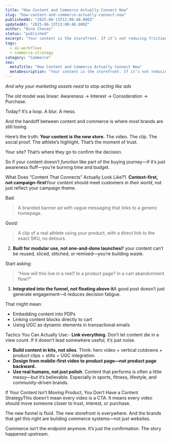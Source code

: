 ```yaml
---
title: "How Content and Commerce Actually Connect Now"
slug: "how-content-and-commerce-actually-connect-now"
publishedAt: "2025-06-13T13:00:40.000Z"
updatedAt: "2025-06-13T13:00:48.000Z"
author: "Nino Chavez"
status: "published"
excerpt: "Your content is the storefront. If it’s not reducing friction or moving someone closer to a decision, it’s not connected to commerce at all."
tags:
  - ai-workflows
  - commerce-strategy
category: "Commerce"
seo:
  metaTitle: "How Content and Commerce Actually Connect Now"
  metaDescription: "Your content is the storefront. If it’s not reducing friction or moving someone closer to a decision, it’s not connected to commerce at all."
---
```

*And why your marketing assets need to stop acting like ads*

The old model was linear:
Awareness → Interest → Consideration → Purchase.

Today? It’s a loop. A blur. A mess.

And the handoff between content and commerce is where most brands are still losing.

Here’s the truth:
**Your content is the new store.**
The video. The clip. The social proof. The athlete’s highlight.
That’s the moment of trust.

Your site? That’s where they go to confirm the decision.

So if your content doesn’t *function* like part of the buying journey—if it’s just awareness fluff—you’re burning time and budget.

What Does “Content That Connects” Actually Look Like?1. **Context-first, not campaign-first**Your content should meet customers *in their world*, not just reflect your campaign theme.

Bad:

> A branded banner ad with vague messaging that links to a generic homepage.

Good:

> A clip of a real athlete using your product, with a direct link to the exact SKU, no detours.

2. **Built for modular use, not one-and-done launches**If your content can’t be reused, sliced, stitched, or remixed—you’re building waste.

Start asking:

> “How will this live in a reel? In a product page? In a cart abandonment flow?”

3. **Integrated into the funnel, not floating above it**A good post doesn’t just generate engagement—it reduces decision fatigue.

That might mean:

- Embedding content into PDPs
- Linking content blocks directly to cart
- Using UGC as dynamic elements in transactional emails

Tactics You Can Actually Use:- **Link everything**. Don’t let content die in a view count. If it doesn’t lead somewhere useful, it’s just noise.
- **Build content in kits, not silos**. Think: hero video + vertical cutdowns + product clips + stills + UGC integration.
- **Design from mobile-first video to product page—not product page backward.**
- **Use real humans, not just polish**. Content that performs is often a little messy—but it’s believable. Especially in sports, fitness, lifestyle, and community-driven brands.

If Your Content Isn’t Moving Product, You Don’t Have a Content StrategyThis doesn’t mean every video is a CTA.
It means every video should move someone closer to trust, interest, or purchase.

The new funnel is fluid.
The new storefront is everywhere.
And the brands that get this right are building commerce systems—not just websites.

Commerce isn’t the endpoint anymore.
It’s just the confirmation.
The story happened upstream.
